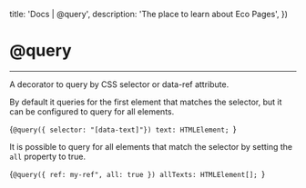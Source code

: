 

  title: 'Docs | @query',
  description: 'The place to learn about Eco Pages',
})

# @query
---

A decorator to query by CSS selector or data-ref attribute.

By default it queries for the first element that matches the selector, but it can be configured to query for all elements.

<CodeBlock lang='typescript'>{`@query({ selector: "[data-text]"}) text: HTMLElement; `}</CodeBlock>

It is possible to query for all elements that match the selector by setting the `all` property to true.

<CodeBlock lang='typescript'>{`@query({ ref: my-ref", all: true }) allTexts: HTMLElement[]; `}</CodeBlock>